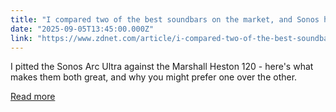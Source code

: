 ```yaml
---
title: "I compared two of the best soundbars on the market, and Sonos has some serious competition"
date: "2025-09-05T13:45:00.000Z"
link: "https://www.zdnet.com/article/i-compared-two-of-the-best-soundbars-on-the-market-and-sonos-has-some-serious-competition/"
---
```


I pitted the Sonos Arc Ultra against the Marshall Heston 120 - here's what makes them both great, and why you might prefer one over the other.

[Read more](https://www.zdnet.com/article/i-compared-two-of-the-best-soundbars-on-the-market-and-sonos-has-some-serious-competition/)
